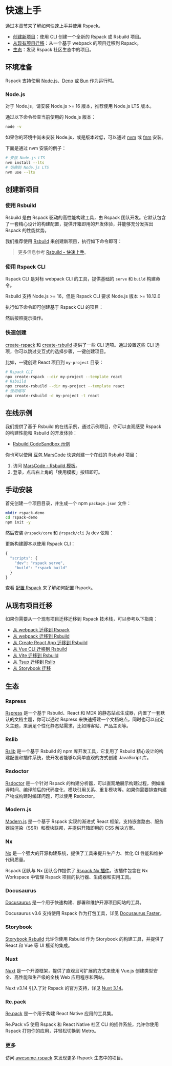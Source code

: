 
# 快速上手

通过本章节来了解如何快速上手并使用 Rspack。

- [创建新项目](#创建新项目)：使用 CLI 创建一个全新的 Rspack 或 Rsbuild 项目。
- [从现有项目迁移](#从现有项目迁移)：从一个基于 webpack 的项目迁移到 Rspack。
- [生态](#生态)：发现 Rspack 社区生态中的项目。

## 环境准备

Rspack 支持使用 [Node.js](https://nodejs.org/)、[Deno](https://deno.com/) 或 [Bun](https://bun.sh/) 作为运行时。

### Node.js

对于 Node.js，请安装 Node.js >= 16 版本，推荐使用 Node.js LTS 版本。

通过以下命令检查当前使用的 Node.js 版本：

```bash
node -v
```

如果你的环境中尚未安装 Node.js，或是版本过低，可以通过 [nvm](https://github.com/nvm-sh/nvm) 或 [fnm](https://github.com/Schniz/fnm) 安装。

下面是通过 nvm 安装的例子：

```bash
# 安装 Node.js LTS
nvm install --lts
# 切换到 Node.js LTS
nvm use --lts
```

## 创建新项目

### 使用 Rsbuild

Rsbuild 是由 Rspack 驱动的高性能构建工具，由 Rspack 团队开发。它默认包含了一套精心设计的构建配置，提供开箱即用的开发体验，并能够充分发挥出 Rspack 的性能优势。

我们推荐使用 [Rsbuild](https://rsbuild.dev/) 来创建新项目，执行如下命令即可：

<PackageManagerTabs command="create rsbuild@latest" />

> 更多信息参考 [Rsbuild - 快速上手](https://rsbuild.dev/zh/guide/start/quick-start)。

### 使用 Rspack CLI

Rspack CLI 是对标 webpack CLI 的工具，提供基础的 `serve` 和 `build` 构建命令。

Rsbuild 支持 Node.js >= 16，但是 Rspack CLI 要求 Node.js 版本 >= 18.12.0

执行如下命令即可创建基于 Rspack CLI 的项目：

<PackageManagerTabs command="create rspack@latest" />

然后按照提示操作。

### 快速创建

[create-rspack](https://www.npmjs.com/package/create-rspack) 和 [create-rsbuild](https://www.npmjs.com/package/create-rsbuild) 提供了一些 CLI 选项。通过设置这些 CLI 选项，你可以跳过交互式的选择步骤，一键创建项目。

比如，一键创建 React 项目到 `my-project` 目录：

```bash
# Rspack CLI
npx create-rspack --dir my-project --template react
# Rsbuild
npx create-rsbuild --dir my-project --template react
# 使用缩写
npx create-rsbuild -d my-project -t react
```

## 在线示例

我们提供了基于 Rsbuild 的在线示例，通过示例项目，你可以直观感受 Rspack 的构建性能和 Rsbuild 的开发体验：

- [Rsbuild CodeSandbox 示例](https://codesandbox.io/p/github/rspack-contrib/rsbuild-codesandbox-example)

你也可以使用 [豆包 MarsCode](https://www.marscode.cn/) 快速创建一个在线的 Rsbuild 项目：

1. 访问 [MarsCode - Rsbuild 模板](https://www.marscode.cn/dashboard/template-detail?id=8e8qr0k282d6wn)。
2. 登录，点击右上角的「使用模板」按钮即可。

## 手动安装

首先创建一个项目目录，并生成一个 npm `package.json` 文件：

```bash
mkdir rspack-demo
cd rspack-demo
npm init -y
```

然后安装 `@rspack/core` 和 `@rspack/cli` 为 dev 依赖：

<PackageManagerTabs command="add @rspack/core @rspack/cli -D" />

更新构建脚本以使用 Rspack CLI：

```js title="package.json"
{
  "scripts": {
    "dev": "rspack serve",
    "build": "rspack build"
  }
}
```

查看 [配置 Rspack](/config/index) 来了解如何配置 Rspack。

## 从现有项目迁移

如果你需要从一个现有项目迁移迁移到 Rspack 技术栈，可以参考以下指南：

- [从 webpack 迁移到 Rspack](/guide/migration/webpack)
- [从 webpack 迁移到 Rsbuild](https://rsbuild.dev/zh/guide/migration/webpack)
- [从 Create React App 迁移到 Rsbuild](https://rsbuild.dev/zh/guide/migration/cra)
- [从 Vue CLI 迁移到 Rsbuild](https://rsbuild.dev/zh/guide/migration/vue-cli)
- [从 Vite 迁移到 Rsbuild](https://rsbuild.dev/zh/guide/migration/vite)
- [从 Tsup 迁移到 Rslib](https://lib.rsbuild.dev/zh/guide/migration/tsup)
- [从 Storybook 迁移](/guide/migration/storybook)

## 生态

### Rspress

[Rspress](https://rspress.dev) 是一个基于 Rsbuild、React 和 MDX 的静态站点生成器，内置了一套默认的文档主题，你可以通过 Rspress 来快速搭建一个文档站点，同时也可以自定义主题，来满足个性化静态站需求，比如博客站、产品主页等。

### Rslib

[Rslib](https://github.com/web-infra-dev/rslib) 是一个基于 Rsbuild 的 npm 库开发工具，它复用了 Rsbuild 精心设计的构建配置和插件系统，使开发者能够以简单直观的方式创建 JavaScript 库。

### Rsdoctor

[Rsdoctor](https://rsdoctor.dev/) 是一个针对 Rspack 的构建分析器，可以直观地展示构建过程，例如编译时间、编译前后的代码变化、模块引用关系、重复模块等。如果你需要排查构建产物或构建时编译问题，可以使用 Rsdoctor。

### Modern.js

[Modern.js](https://modernjs.dev/) 是一个基于 Rspack 实现的渐进式 React 框架，支持嵌套路由、服务器端渲染（SSR）和模块联邦，并提供开箱即用的 CSS 解决方案。

### Nx

[Nx](https://nx.dev/) 是一个强大的开源构建系统，提供了工具来提升生产力、优化 CI 性能和维护代码质量。

Rspack 团队与 Nx 团队合作提供了 [Rspack Nx 插件](https://nx.dev/nx-api/rspack)。该插件包含在 Nx Workspace 中管理 Rspack 项目的执行器、生成器和实用工具。

### Docusaurus

[Docusaurus](https://docusaurus.io/) 是一个用于快速构建、部署和维护开源项目网站的工具。

Docusaurus v3.6 支持使用 Rspack 作为打包工具，详见 [Docusaurus Faster](https://docusaurus.io/blog/releases/3.6#docusaurus-faster)。

### Storybook

[Storybook Rsbuild](https://storybook.rsbuild.dev/) 允许你使用 Rsbuild 作为 Storybook 的构建工具，并提供了 React 和 Vue 等 UI 框架的集成。

### Nuxt

[Nuxt](https://nuxt.com/) 是一个开源框架，提供了直观且可扩展的方式来使用 Vue.js 创建类型安全、高性能和生产级的全栈 Web 应用程序和网站。

Nuxt v3.14 引入了对 Rspack 的官方支持，详见 [Nuxt 3.14](https://nuxt.com/blog/v3-14)。

### Re.pack

[Re.pack](https://github.com/callstack/repack) 是一个用于构建 React Native 应用的工具集。

Re.Pack v5 使用 Rspack 和 React Native 社区 CLI 的插件系统，允许你使用 Rspack 打包你的应用，并轻松切换到 Metro。

### 更多

访问 [awesome-rspack](https://github.com/web-infra-dev/awesome-rspack) 来发现更多 Rspack 生态中的项目。
